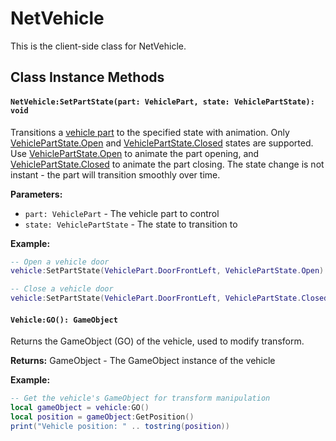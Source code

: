 
<NetVehicleShared />

# NetVehicle

This is the client-side class for NetVehicle.

## Class Instance Methods

<NetVehicleShared />

#### `NetVehicle:SetPartState(part: VehiclePart, state: VehiclePartState): void`

Transitions a [vehicle part](/shared-api/vehiclepart) to the specified state with animation. Only [VehiclePartState.Open](/shared-api/vehiclepartstate) and [VehiclePartState.Closed](/shared-api/vehiclepartstate) states are supported. Use [VehiclePartState.Open](/shared-api/vehiclepartstate) to animate the part opening, and [VehiclePartState.Closed](/shared-api/vehiclepartstate) to animate the part closing. The state change is not instant - the part will transition smoothly over time.

**Parameters:**
- `part: VehiclePart` - The vehicle part to control
- `state: VehiclePartState` - The state to transition to

**Example:**
```lua
-- Open a vehicle door
vehicle:SetPartState(VehiclePart.DoorFrontLeft, VehiclePartState.Open)

-- Close a vehicle door
vehicle:SetPartState(VehiclePart.DoorFrontLeft, VehiclePartState.Closed)
```

#### `Vehicle:GO(): GameObject`

Returns the GameObject (GO) of the vehicle, used to modify transform.

**Returns:** GameObject - The GameObject instance of the vehicle

**Example:**
```lua
-- Get the vehicle's GameObject for transform manipulation
local gameObject = vehicle:GO()
local position = gameObject:GetPosition()
print("Vehicle position: " .. tostring(position))
```
